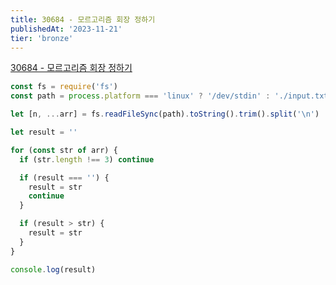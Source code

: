 ```yaml
---
title: 30684 - 모르고리즘 회장 정하기
publishedAt: '2023-11-21'
tier: 'bronze'
---
```


<Callout emoji='✔️'>[30684 - 모르고리즘 회장 정하기](https://www.acmicpc.net/problem/30684)</Callout>

```js title="Javascript"
const fs = require('fs')
const path = process.platform === 'linux' ? '/dev/stdin' : './input.txt'

let [n, ...arr] = fs.readFileSync(path).toString().trim().split('\n')

let result = ''

for (const str of arr) {
  if (str.length !== 3) continue

  if (result === '') {
    result = str
    continue
  }

  if (result > str) {
    result = str
  }
}

console.log(result)
```
